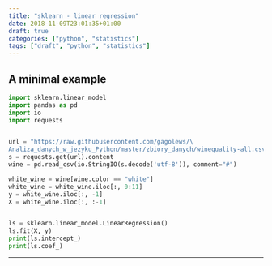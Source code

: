 ```yaml
---
title: "sklearn - linear regression"
date: 2018-11-09T23:01:35+01:00
draft: true
categories: ["python", "statistics"]
tags: ["draft", "python", "statistics"]
---
```


## A minimal example

```python
import sklearn.linear_model
import pandas as pd
import io
import requests


url = "https://raw.githubusercontent.com/gagolews/\
Analiza_danych_w_jezyku_Python/master/zbiory_danych/winequality-all.csv"
s = requests.get(url).content
wine = pd.read_csv(io.StringIO(s.decode('utf-8')), comment="#")

white_wine = wine[wine.color == "white"]
white_wine = white_wine.iloc[:, 0:11]
y = white_wine.iloc[:, -1]
X = white_wine.iloc[:, :-1]


ls = sklearn.linear_model.LinearRegression()
ls.fit(X, y)
print(ls.intercept_)
print(ls.coef_)
```

***
